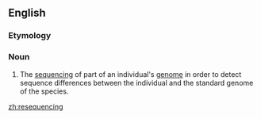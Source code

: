 ==English==

===Etymology===
{{prefix|en|re|sequencing}}

===Noun===
{{en-noun|-}}

# {{lb|en|genetics}} The [[sequencing]] of part of an individual's [[genome]] in order to detect sequence differences between the individual and the standard genome of the species.

[[zh:resequencing]]